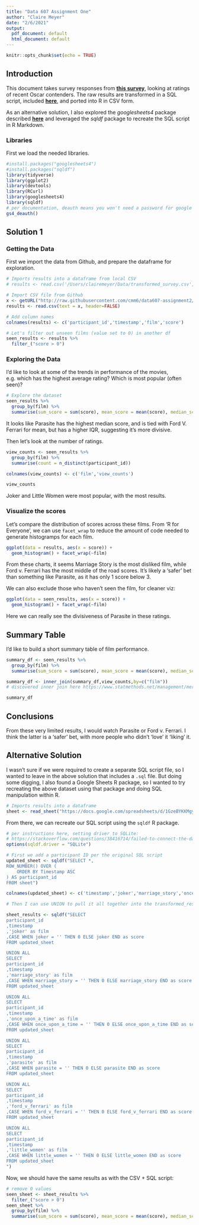 ```yaml
---
title: "Data 607 Assignment One"
author: "Claire Meyer"
date: "2/6/2021"
output:
  pdf_document: default
  html_document: default
---
```


```r
knitr::opts_chunk$set(echo = TRUE)
```

## Introduction

This document takes survey responses from **[this survey](https://forms.gle/Yhfs8EtiWFsMpsiPA)**, looking at ratings of recent Oscar contenders. The raw results are transformed in a SQL script, included **[here](https://github.com/cmm6/data607-assignment2/blob/main/assignment2_607.sql)**, and ported into R in CSV form. 

As an alternative solution, I also explored the *googlesheets4* package described **[here](https://github.com/tidyverse/googlesheets4)** and leveraged the *sqldf* package to recreate the SQL script in R Markdown.

### Libraries
First we load the needed libraries. 

```r
#install.packages("googlesheets4")
#install.packages("sqldf")
library(tidyverse)
library(ggplot2)
library(devtools)
library(RCurl)
library(googlesheets4)
library(sqldf)
# per documentation, deauth means you won't need a password for google sheets
gs4_deauth()
```

## Solution 1

### Getting the Data
First we import the data from Github, and prepare the dataframe for exploration. 

```r
# Imports results into a dataframe from local CSV
# results <- read.csv('/Users/clairemeyer/Data/transformed_survey.csv',header=FALSE,sep=",")

# Import CSV file from Github
x <- getURL("http://raw.githubusercontent.com/cmm6/data607-assignment2/main/transformed_survey.csv",.opts=curlOptions(followlocation = TRUE)) 
results <- read.csv(text = x, header=FALSE)

# Add column names
colnames(results) <- c('participant_id','timestamp','film','score')

# Let's filter out unseen films (value set to 0) in another df
seen_results <- results %>%
  filter_("score > 0")
```

### Exploring the Data
I'd like to look at some of the trends in performance of the movies, e.g. which has the highest average rating? Which is most popular (often seen)?

```r
# Explore the dataset
seen_results %>%
  group_by(film) %>%
  summarise(sum_score = sum(score), mean_score = mean(score), median_score = median(score), IQR_score = IQR(score))
```
It looks like Parasite has the highest median score, and is tied with Ford V. Ferrari for mean, but has a higher IQR, suggesting it's more divisive.

Then let's look at the number of ratings.

```r
view_counts <- seen_results %>%
  group_by(film) %>%
  summarise(count = n_distinct(participant_id))

colnames(view_counts) <- c('film','view_counts')

view_counts
```

Joker and Little Women were most popular, with the most results.

### Visualize the scores
Let's compare the distribution of scores across these films. From 'R for Everyone', we can use `facet_wrap` to reduce the amount of code needed to generate histogramps for each film.  

```r
ggplot(data = results, aes(x = score)) +
  geom_histogram() + facet_wrap(~film)
```

From these charts, it seems Marriage Story is the most disliked film, while Ford v. Ferrari has the most middle of the road scores. It's likely a 'safer' bet than something like Parasite, as it has only 1 score below 3.

We can also exclude those who haven't seen the film, for cleaner viz: 

```r
ggplot(data = seen_results, aes(x = score)) +
  geom_histogram() + facet_wrap(~film)
```

Here we can really see the divisiveness of Parasite in these ratings.

## Summary Table
I'd like to build a short summary table of film performance.

```r
summary_df <- seen_results %>%
  group_by(film) %>%
  summarise(sum_score = sum(score), mean_score = mean(score), median_score = median(score), IQR_score = IQR(score))

summary_df <- inner_join(summary_df,view_counts,by=c("film"))
# discovered inner join here https://www.statmethods.net/management/merging.html

summary_df
```

## Conclusions
From these very limited results, I would watch Parasite or Ford v. Ferrari. I think the latter is a 'safer' bet, with more people who didn't 'love' it 'liking' it. 


## Alternative Solution
I wasn't sure if we were required to create a separate SQL script file, so I wanted to leave in the above solution that includes a `.sql` file. But doing some digging, I also found a Google Sheets R package, so I wanted to try recreating the above dataset using that package and doing SQL manipulation within R.

```r
# Imports results into a dataframe
sheet <- read_sheet("https://docs.google.com/spreadsheets/d/1GzeBYKKMgy_tedn2w1O4TyebHaKWJbFlaU--sPgChEc/edit?usp=sharing") 

```

From there, we can recreate our SQL script using the `sqldf` R package.

```r
# per instructions here, setting driver to SQLite: 
# https://stackoverflow.com/questions/38416714/failed-to-connect-the-database-when-using-sqldf-in-r
options(sqldf.driver = "SQLite")

# First we add a participant ID per the original SQL script
updated_sheet <- sqldf("SELECT *, 
ROW_NUMBER() OVER (
    ORDER BY Timestamp ASC
) AS participant_id 
FROM sheet")

colnames(updated_sheet) <- c('timestamp','joker','marriage_story','once_upon_a_time','parasite','ford_v_ferrari','little_women','participant_id')

# Then I can use UNION to pull it all together into the transformed_results

sheet_results <- sqldf("SELECT
participant_id
,timestamp
,'joker' as film
,CASE WHEN joker = '' THEN 0 ELSE joker END as score
FROM updated_sheet

UNION ALL
SELECT
participant_id
,timestamp
,'marriage_story' as film
,CASE WHEN marriage_story = '' THEN 0 ELSE marriage_story END as score
FROM updated_sheet

UNION ALL
SELECT
participant_id
,timestamp
,'once_upon_a_time' as film
,CASE WHEN once_upon_a_time = '' THEN 0 ELSE once_upon_a_time END as score
FROM updated_sheet

UNION ALL
SELECT
participant_id
,timestamp
,'parasite' as film
,CASE WHEN parasite = '' THEN 0 ELSE parasite END as score
FROM updated_sheet

UNION ALL
SELECT
participant_id
,timestamp
,'ford_v_ferrari' as film
,CASE WHEN ford_v_ferrari = '' THEN 0 ELSE ford_v_ferrari END as score
FROM updated_sheet

UNION ALL
SELECT
participant_id
,timestamp
,'little_women' as film
,CASE WHEN little_women = '' THEN 0 ELSE little_women END as score
FROM updated_sheet
")
```

Now, we should have the same results as with the CSV + SQL script: 

```r
# remove 0 values
seen_sheet <- sheet_results %>%
  filter_("score > 0")
seen_sheet %>%
  group_by(film) %>%
  summarise(sum_score = sum(score), mean_score = mean(score), median_score = median(score), IQR_score = IQR(score))
```
